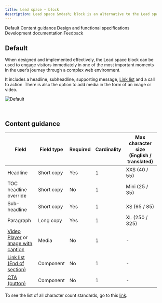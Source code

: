 ```yaml
---
title: Lead space – block
description: Lead space &mdash; block is an alternative to the Lead space, enabling a more productive first site of viewer engagement.
---
```



<ComponentDescription name="Lead space block" type="layout" />

<AnchorLinks>

<AnchorLink>Default</AnchorLink>
<AnchorLink>Content guidance</AnchorLink>
<AnchorLink>Design and functional specifications</AnchorLink>
<AnchorLink>Development documentation</AnchorLink>
<AnchorLink>Feedback</AnchorLink>

</AnchorLinks>

## Default

When designed and implemented effectively, the Lead space block can be used to engage visitors immediately in one of the most important moments in the user’s journey through a complex web environment.

It includes a headline, subheadline, supporting message, [Link list](https://ibmdotcom-react.mybluemix.net/?path=/story/components-linklist--default) and a call to action. There is also the option to add media in the form of an image or video.

![Default](../../images/pattern/lead-space-block/leadspace-block.jpg)

<br />

## Content guidance

| Field                                                                                                                                                                                                          | Field type | Required | Cardinality | Max character size (English / translated) |
| -------------------------------------------------------------------------------------------------------------------------------------------------------------------------------------------------------------- | ---------- | -------- | ----------- | ----------------------------------------- |
| Headline                                                                                                                                                                                                       | Short copy | Yes      | 1           | XXS (40 / 55)                             |
| TOC headline override                                                                                                                                                                                          | Short copy | No       | 1           | Mini (25 / 35)                            |
| Sub-headline                                                                                                                                                                                                   | Short copy | Yes      | 1           | XS (65 / 85)                              |
| Paragraph                                                                                                                                                                                                      | Long copy  | Yes      | 1           | XL (250 / 325)                            |
| [Video Player](https://www.ibm.com/standards/web/carbon-for-ibm-dotcom/components/video-player) or [Image with caption](https://www.ibm.com/standards/web/carbon-for-ibm-dotcom/components/image-with-caption) | Media      | No       | 1           | -                                         |
| [Link list (End of section)](https://www.ibm.com/standards/web/carbon-for-ibm-dotcom/components/link-list/)                                                                                                    | Component  | No       | 1           | -                                         |
| [CTA (button)](https://www.ibm.com/standards/web/carbon-for-ibm-dotcom/components/cta/)                                                                                                                        | Component  | No       | 1           | -                                         |

To see the list of all character count standards, go to this <a href="https://github.com/carbon-design-system/carbon-for-ibm-dotcom-website/wiki/Character-count-standards" target="_blank">link</a>.

<ComponentFooter name="Lead space block" designLink="https://ibm.box.com/s/kisml8o6mgrexlvqaa3cv20z1e32sbli" type="layout" />
